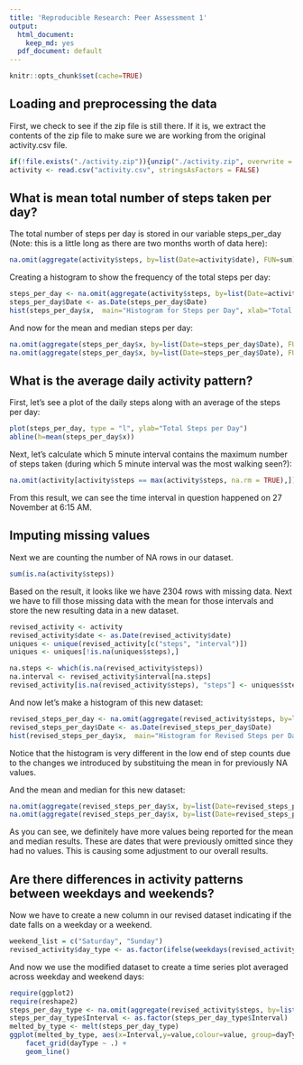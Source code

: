 ```yaml
---
title: 'Reproducible Research: Peer Assessment 1'
output:
  html_document:
    keep_md: yes
  pdf_document: default
---
```


```r
knitr::opts_chunk$set(cache=TRUE)
```


## Loading and preprocessing the data

First, we check to see if the zip file is still there. If it is, we extract the contents of the zip file to make sure we are working from the original activity.csv file.

```r
if(!file.exists("./activity.zip")){unzip("./activity.zip", overwrite = TRUE)}
activity <- read.csv("activity.csv", stringsAsFactors = FALSE)
```

## What is mean total number of steps taken per day?

The total number of steps per day is stored in our variable steps_per_day (Note: this is a little long as there are two months worth of data here):

```r
na.omit(aggregate(activity$steps, by=list(Date=activity$date), FUN=sum))
```

Creating a histogram to show the frequency of the total steps per day:

```r
steps_per_day <- na.omit(aggregate(activity$steps, by=list(Date=activity$date), FUN=sum))
steps_per_day$Date <- as.Date(steps_per_day$Date)
hist(steps_per_day$x,  main="Histogram for Steps per Day", xlab="Total Steps per Day", ylab="Frequency of Total Steps", border="blue", col="gray")
```

And now for the mean and median steps per day:

```r
na.omit(aggregate(steps_per_day$x, by=list(Date=steps_per_day$Date), FUN=mean, na.rm = TRUE))
na.omit(aggregate(steps_per_day$x, by=list(Date=steps_per_day$Date), FUN=median, na.rm = TRUE))
```

## What is the average daily activity pattern?

First, let's see a plot of the daily steps along with an average of the steps per day:

```r
plot(steps_per_day, type = "l", ylab="Total Steps per Day")
abline(h=mean(steps_per_day$x))
```

Next, let's calculate which 5 minute interval contains the maximum number of steps taken (during which 5 minute interval was the most walking seen?):

```r
na.omit(activity[activity$steps == max(activity$steps, na.rm = TRUE),])
```

From this result, we can see the time interval in question happened on 27 November at 6:15 AM.

## Imputing missing values

Next we are counting the number of NA rows in our dataset.

```r
sum(is.na(activity$steps))
```

Based on the result, it looks like we have 2304 rows with missing data. Next we have to fill those missing data with the mean for those intervals and store the new resulting data in a new dataset.

```r
revised_activity <- activity
revised_activity$date <- as.Date(revised_activity$date)
uniques <- unique(revised_activity[c("steps", "interval")])
uniques <- uniques[!is.na(uniques$steps),]

na.steps <- which(is.na(revised_activity$steps))
na.interval <- revised_activity$interval[na.steps]
revised_activity[is.na(revised_activity$steps), "steps"] <- uniques$steps[match(na.interval, uniques$interval)]
```

And now let's make a histogram of this new dataset:

```r
revised_steps_per_day <- na.omit(aggregate(revised_activity$steps, by=list(Date=revised_activity$date), FUN=sum))
revised_steps_per_day$Date <- as.Date(revised_steps_per_day$Date)
hist(revised_steps_per_day$x,  main="Histogram for Revised Steps per Day", xlab="Total Steps per Day", ylab="Frequency of Total Steps", border="blue", col="gray")
```

Notice that the histogram is very different in the low end of step counts due to the changes we introduced by substituing the mean in for previously NA values.

And the mean and median for this new dataset:

```r
na.omit(aggregate(revised_steps_per_day$x, by=list(Date=revised_steps_per_day$Date), FUN=mean, na.rm = TRUE))
na.omit(aggregate(revised_steps_per_day$x, by=list(Date=revised_steps_per_day$Date), FUN=median, na.rm = TRUE))
```

As you can see, we definitely have more values being reported for the mean and median results. These are dates that were previously omitted since they had no values. This is causing some adjustment to our overall results.

## Are there differences in activity patterns between weekdays and weekends?

Now we have to create a new column in our revised dataset indicating if the date falls on a weekday or a weekend.

```r
weekend_list = c("Saturday", "Sunday")
revised_activity$day_type <- as.factor(ifelse(weekdays(revised_activity$date) %in% weekend_list, "weekend", "weekday"))
```

And now we use the modified dataset to create a time series plot averaged across weekday and weekend days:

```r
require(ggplot2)
require(reshape2)
steps_per_day_type <- na.omit(aggregate(revised_activity$steps, by=list(dayType=revised_activity$day_type, Interval=revised_activity$interval), FUN=mean))
steps_per_day_type$Interval <- as.factor(steps_per_day_type$Interval)
melted_by_type <- melt(steps_per_day_type)
ggplot(melted_by_type, aes(x=Interval,y=value,colour=value, group=dayType)) +
    facet_grid(dayType ~ .) +
    geom_line()
```
